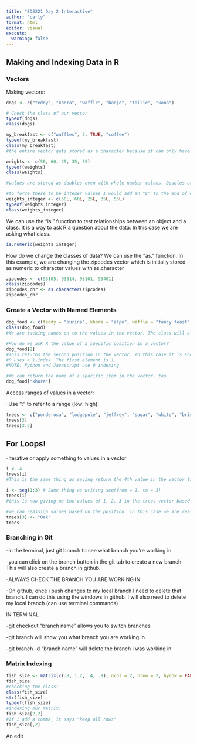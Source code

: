 ```yaml
---
title: "EDS221 Day 2 Interactive"
author: "carly"
format: html
editor: visual
execute: 
  warning: false
---
```


## Making and Indexing Data in R 

### Vectors

Making vectors:

```r
dogs <- c("teddy", "khora", "waffle", "banjo", "tallie", "kona")

# Check the class of our vector
typeof(dogs)
class(dogs)
```

```r
my_breakfast <- c("waffles", 2, TRUE, "coffee")
typeof(my_breakfast)
class(my_breakfast)
#the entire vector gets stored as a character because it can only have 1 type so it defaults to character
```

```r
weights <- c(50, 60, 25, 35, 55)
typeof(weights)
class(weights)

#values are stored as doubles even with whole number values. Doubles are values that can have decimals. 

#to force these to be integer values I would add an "L" to the end of each
weights_integer <- c(50L, 60L, 25L, 35L, 55L)
typeof(weights_integer)
class(weights_integer)
```

We can use the "is." function to test relationships between an object and a class. It is a way to ask R a question about the data. In this case we are asking what class.

```r
is.numeric(weights_integer)
```

How do we change the classes of data? We can use the "as." function. In this example, we are changing the zipcodes vector which is initially stored as numeric to character values with as.character

```r
zipcodes <- c(93105, 93514, 93101, 93401)
class(zipcodes)
zipcodes_chr <- as.character(zipcodes)
zipcodes_chr
```

### Create a Vector with Named Elements

```r
dog_food <- c(teddy = "purina", khora = "alpo", waffle = "fancy feast", banjo = "blue diamond", tallie = "farmer's dog")
class(dog_food)
#We are tacking names on to the values in the vector. The class will always be of the stored values (those that are to the right of the equals sign). In most cases, the data in the vector is not named.
```

```r
#How do we ask R the value of a specific position in a vector?
dog_food[2]
#This returns the second position in the vector. In this case it is Khora. 
#R uses a 1-index. The first element is 1.
#NOTE: Python and Javascript use 0 indexing
```

```r
#We can return the name of a specific item in the vector, too
dog_food["khora"]
```

Access ranges of values in a vector:

-Use ":" to refer to a range (low: high)

```r
trees <- c("ponderosa", "lodgepole", "jeffrey", "sugar", "white", "bristlecone")
trees[3]
trees[3:5]
```

## For Loops!

-Iterative or apply something to values in a vector

```r
i <- 4
trees[i]
#This is the same thing as saying return the 4th value in the vector trees
```

```r
i <- seq(1:3) # Same thing as writing seq(from = 1, to = 3)
trees[i]
#this is now giving me the values of 1, 2, 3 in the trees vector based on the sequence we created
```

```r
#we can reassign values based on the position. in this case we are reassigning the third item in the vector as "oak".
trees[3] <- "Oak"
trees
```

### Branching in Git

-in the terminal, just git branch to see what branch you're working in

-you can click on the branch button in the git tab to create a new branch. This will also create a branch in github.

-ALWAYS CHECK THE BRANCH YOU ARE WORKING IN

-On github, once i push changes to my local branch I need to delete that branch. I can do this using the windows in github. I will also need to delete my local branch (can use terminal commands)

IN TERMINAL

-git checkout "branch name" allows you to switch branches

-git branch will show you what branch you are working in

-git branch -d "branch name" will delete the branch i was working in

### Matrix Indexing

```r
fish_size <- matrix(c(.8, 1.2, .4, .9), ncol = 2, nrow = 2, byrow = FALSE)
fish_size
#checking the class:
class(fish_size)
str(fish_size)
typeof(fish_size)
#indexing our matrix:
fish_size[2,2]
#If I add a comma, it says "keep all rows"
fish_size[,2]
```

An edit
